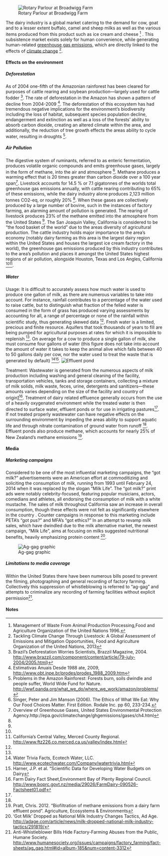 {{ANTH329inprogress|May 16, 2014}}

[[Image:Rotary parlour.jpg|thumb|right|Rotary Parlour at Broadwigg Farm]]

The dairy industry is a global market catering to the demand for cow, goat and to a lesser extent buffalo, camel and sheep milks as well as the various items produced from this product such as ice cream and cheese <ref name=”Food”> Management of Waste From Animal Production Processing,Food and Agriculture Organization of the United Nations 1996.</ref> . This subsistence market exists solely for human convenience, while generating human-related [[greenhouse gas emissions]], which are directly linked to the effects of [[climate change]] <ref name="fao">Tackling Climate Change Through Livestock: A Global Assessment of Emissions and Mitigation Opportunities, Food and Agriculture Organization of the United Nations, 2013</ref>. 

====Effects on the environment====

=====Deforestation=====

As of 2004 one-fifth of the Amazonian rainforest{{w| Amazon rainforest}}  has been cleared for purposes of cattle rearing and soybean production—largely used for cattle fodder <ref name="Amazon">Brazil’s Deforestation Worries Scientists, Brazzil Magazine, 2004. http://www.brazzil.com/component/content/article/79-july-2004/2005.html) </ref>. The rate of deforestation in the Amazon has shown a pattern of decline from 2004-2009 <ref name="OBT">Estimativas Anuais Desde 1988 ate, 2009, http://www.obt.inpe.br/prodes/prodes_1988_2009.htm</ref>. The deforestation of this ecosystem has had tremendous negative implications for the environment’s biodiversity{{w| Biodiversity}} including the loss of habitat, subsequent species population decline, endangerment and extinction as well as a loss of the forests’ ability to absorb carbon dioxide, creating an altered climate within the area, and additionally, the reduction of tree growth effects the areas ability to cycle water, resulting in droughts <ref name="WWF">Problems in the Amazon Rainforest: Forests burn, soils dwindle and people suffer, World Wide Fund for Nature. http://wwf.panda.org/what_we_do/where_we_work/amazon/problems/</ref>.

=====Air Pollution=====

The digestive system of ruminants{{w|Ruminant}}, referred to as enteric fermentation{{w|Enteric fermentation}}, produces volatile organic compounds{{w|volatile organic compounds}} and emits greenhouse gases, largely in the form of methane{{w|methane}}, into the air and atmosphere <ref name="Singer">Singer, Peter and Jim Manson (2006). The Ethics of What We Eat: Why Our Food Choices Matter. First Edition. Rodale Inc. pp 60, 233-234.</ref>. Methane produces a warming effect that is 20 times greater than carbon dioxide over a 100 year span<ref name="EPA">Overview of Greenhouse Gases, United States Environmental Protection Agency.http://epa.gov/climatechange/ghgemissions/gases/ch4.html</ref>. Livestock accounts for 14.5 % or 7.1 gigatonnes{{w|tonnes}} of the worlds total greenhouse gas emissions annually, with cattle rearing contributing to 65% of these emissions, while the dairy industry alone produces 2,123 million tonnes CO2-eq, or roughly 20% <ref name="fao"/>. When these gases are collectively produced by a large number of bovine, such in the instances of factory farming{{w|intensive anminal farming}}, an alarming amount of pollution is generated. The rearing of livestock produces 23% of the methane emitted into the atmosphere from the United States <ref name="fao"/>. The San Joaquin Valley, California{{W|San Joaquin Valley}} is considered to be “the food basket of the world” due to the areas diversity of agricultural production. The cattle industry holds major importance to the area’s economy (notably dairy farming as this area is the largest dairy region within the United States and houses the largest ice cream factory in the world), the greenhouse gas emissions produced by this industry contributes to the area’s pollution{{W|Pollution}} and places it amongst the United States highest regions of air pollution, alongside Houston, Texas and Los Angles, California <ref name="Singer"/><ref name="CCV">California’s Central Valley, Merced County Regional. http://www.ftz226.co.merced.ca.us/valley/index.html </ref>.

=====Water=====

Usage:
It is difficult to accurately assess how much water{{w|Water}} is used to produce one gallon of milk, as there are numerous variables to take into account. For instance, rainfall contributes to a percentage of the water used to raise cattle, but to distinguish what fraction of the felled water is consumed in the form of grass has produced varying assessments by accounting for all, a range of percentage or none of the rainfall within scientific study, thus generating skewed data <ref name="Singer"/>.  Fresh water is a limited, precious and finite resource. Aquifers{{w|aquifer}} that took thousands of years to fill are being pumped for agricultural purposes at rates for which it is impossible to replenish <ref name="Singer"/>.  On average for a cow to produce a single gallon of milk, she must consume four gallons of water (this figure does not take into account the amount of water it takes to keep the animal alive which falls between 40 to 50 gallons daily per cow, nor the water used to treat the waste that is generated by default) <ref name="water">Water Trivia Facts, Ecotech Water, LLC. http://www.ecotechwater.com/Company/watertrivia.html</ref><ref name="Harner">Harner, J.P. et al. “Scientific Data for Developing Water Budgets on Dairy</ref>. 
[[Image:Effluent pond .jpg|thumb|right|Effluent pond]]

Treatment:
Wastewater{{w|wastewater}} is generated from the numerous aspects of milk production including washing and general cleaning of the facility, transportation vehicles, tanks and storage containers, collecting a mixture of milk solids, milk waste, feces, urine, detergents and sanitizers—these amounts varies depending on the size of the facility and country of origin[http://www.fao.org/wairdocs/lead/x6114e/x6114e06.htm]<ref name="DFS">Farm Dairy Fact Sheet,Environment Bay of Plenty Regional Council. http://www.boprc.govt.nz/media/29026/FarmDairy-090526-Factsheet01.pdf</ref>.
Treatment of dairy related effluence{{w|effluent}} generally occurs from the use of a heavily oxygenated environment while the treated water is then directed to surface water, effluent ponds or for use in irrigating pastures<ref name="DFS"/>. If not treated properly wastewater can have negative effects on the surrounding environment by impeding the areas ability to support aquatic life and through nitrate contamination of ground water from runoff <ref name="DFS"/>. Effluent ponds also produce methane, which accounts for nearly 25% of New Zealand’s methane emissions <ref name="Pratt">Pratt, Chris. 2012. “Biofiltration of methane emissions from a dairy farm effluent pond”. Agriculture, Ecosystems & Environments</ref>.

====Media====

=====Marketing campaigns=====


Considered to be one of the most influential marketing campaigns, the “got milk?” advertisements were an American effort at commoditizing and soliciting the consumption of milk, running from 1993 until February 24, 2014 when it was replaced by the slogan “Milk Life”.  The “got milk?” print ads were notably celebrity-focused, featuring popular musicians, actors, comedians and athletes, all endorsing the consumption of milk with a white mustache. The sales of milk throughout California saw an increase in overall consumption, though these effects were not felt as significantly elsewhere in the country {{w|Got Milk?}}. Counter campaigns in response to this marketing include PETA’s{{w|PETA}} “got pus?” and MFA’s{{w|Mercy for animals}} “got ethics?” In an attempt to revamp milk sales, which have dwindled due to the milk alternative market, the newest campaign, “Milk Life”, aims at focusing on milks suggested nutritional benefits, heavily emphasizing protein content <ref name="Ad">‘Got Milk’  Dropped as National Milk Industry Changes Tactics, Ad Age. http://adage.com/article/news/milk-dropped-national-milk-industry-tactics/291819/</ref>.

[[Image:Ag-gag.png|thumb|right|Ag-gag graphic]]

=====Limitations to media coverage=====

Within the United States there have been numerous bills posed to prevent the filming, photographing and general recording of factory farming. Collectively this suppression of whistleblowing is referred to “ag-gag”{{w|Ag-gag}} and attempts to criminalize any recording of farming facilities without explicit permission<ref name="HS">Anti-Whistleblower Bills Hide Factory-Farming Abuses from the Public, Humane Society. http://www.humanesociety.org/issues/campaigns/factory_farming/fact-sheets/ag_gag.html#id=album-185&num=content-3312</ref>.



====Notes====
{{Reflist}}